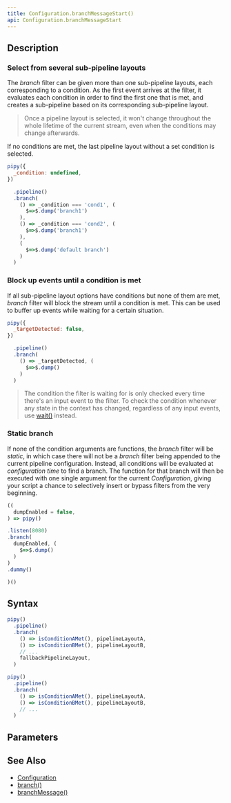 ```yaml
---
title: Configuration.branchMessageStart()
api: Configuration.branchMessageStart
---
```


## Description

<Summary/>

<FilterDiagram
  name="branchMessageStart"
  input="Event"
  output="Event"
  subInput="Event"
  subOutput="Event"
  subType="demux"
/>

### Select from several sub-pipeline layouts

The _branch_ filter can be given more than one sub-pipeline layouts, each corresponding to a condition. As the first event arrives at the filter, it evaluates each condition in order to find the first one that is met, and creates a sub-pipeline based on its corresponding sub-pipeline layout.

> Once a pipeline layout is selected, it won't change throughout the whole lifetime of the current stream, even when the conditions may change afterwards.

If no conditions are met, the last pipeline layout without a set condition is selected.

``` js
pipy({
  _condition: undefined,
})

  .pipeline()
  .branch(
    () => _condition === 'cond1', (
      $=>$.dump('branch1')
    ),
    () => _condition === 'cond2', (
      $=>$.dump('branch1')
    ),
    (
      $=>$.dump('default branch')
    )
  )
```

### Block up events until a condition is met

If all sub-pipeline layout options have conditions but none of them are met, _branch_ filter will block the stream until a condition is met. This can be used to buffer up events while waiting for a certain situation.

``` js
pipy({
  _targetDetected: false,
})

  .pipeline()
  .branch(
    () => _targetDetected, (
      $=>$.dump()
    )
  )
```

> The condition the filter is waiting for is only checked every time there's an input event to the filter. To check the condition whenever any state in the context has changed, regardless of any input events, use [wait()](/reference/api/Configuration/wait) instead.

### Static branch

If none of the condition arguments are functions, the _branch_ filter will be *static*, in which case there will not be a _branch_ filter being appended to the current pipeline configuration. Instead, all conditions will be evaluated at _configuration time_ to find a branch. The function for that branch will then be executed with one single argument for the current _Configuration_, giving your script a chance to selectively insert or bypass filters from the very beginning.

``` js
((
  dumpEnabled = false,
) => pipy()

.listen(8080)
.branch(
  dumpEnabled, (
    $=>$.dump()
  )
)
.dummy()

)()
```

## Syntax

``` js
pipy()
  .pipeline()
  .branch(
    () => isConditionAMet(), pipelineLayoutA,
    () => isConditionBMet(), pipelineLayoutB,
    // ...
    fallbackPipelineLayout,
  )

pipy()
  .pipeline()
  .branch(
    () => isConditionAMet(), pipelineLayoutA,
    () => isConditionBMet(), pipelineLayoutB,
    // ...
  )
```

## Parameters

<Parameters/>

## See Also

* [Configuration](/reference/api/Configuration)
* [branch()](/reference/api/Configuration/branch)
* [branchMessage()](/reference/api/Configuration/branchMessage)
